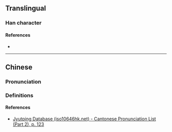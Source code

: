 {{character info}}
==Translingual==

===Han character===
{{Han char|rn=72|rad=日|as=12|sn=16|four=65086|canj=ALNC|ids=⿰日費}}

====References====
* {{Han ref|kx=0500.180|dkj=14177|hdz=21537.140|uh=66CA|ud=26314|bh=E9B6|bd=59830}}

----

==Chinese==
{{zh-forms}}

===Pronunciation===
{{zh-pron
|m=fèi
|c=fai3
}}

===Definitions===
{{zh-hanzi}}
{{zh-see|昲|a}}

====References====
* [http://www.iso10646hk.net/jp/document/download.jsp Jyutping Database (iso10646hk.net) - Cantonese Pronunciation List (Part 2), p. 123]